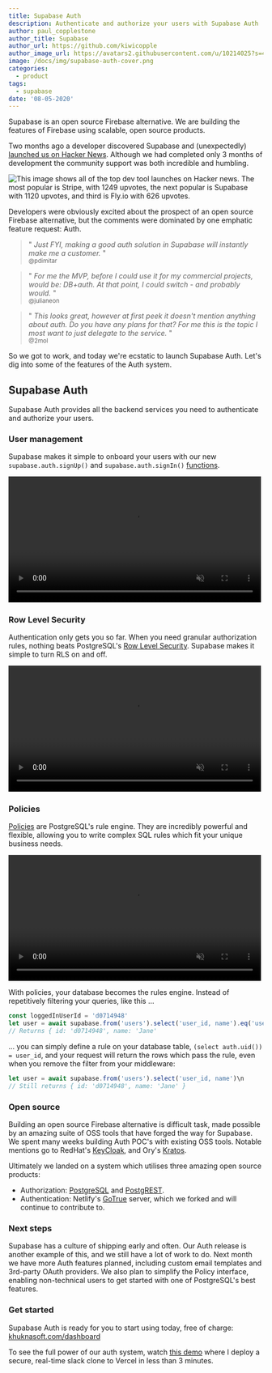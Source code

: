 ```yaml
---
title: Supabase Auth
description: Authenticate and authorize your users with Supabase Auth
author: paul_copplestone
author_title: Supabase
author_url: https://github.com/kiwicopple
author_image_url: https://avatars2.githubusercontent.com/u/10214025?s=400&u=c6775be2ae667e2acae3ccd347fed62bb3f5b3e7&v=4
image: /docs/img/supabase-auth-cover.png
categories:
  - product
tags:
  - supabase
date: '08-05-2020'
---
```


Supabase is an open source Firebase alternative. We are building the features of Firebase using scalable, open source products.

Two months ago a developer discovered Supabase and (unexpectedly) [launched us on Hacker News](https://news.ycombinator.com/item?id=23319901). Although we had completed only 3 months of development the community support was both incredible and humbling.

![This image shows all of the top dev tool launches on Hacker news. The most popular is Stripe, with 1249 upvotes, the next popular is Supabase with 1120 upvotes, and third is Fly.io with 626 upvotes.](/images/blog/supabase-hn-launch.png)

Developers were obviously excited about the prospect of an open source Firebase alternative, but the comments were dominated by one emphatic feature request: Auth.

> " _Just FYI, making a good auth solution in Supabase will instantly make me a customer._ "<br /><small>@pdimitar</small>

> " _For me the MVP, before I could use it for my commercial projects, would be: DB+auth. At that point, I could switch - and probably would._ "<br /><small>@julianeon</small>

> " _This looks great, however at first peek it doesn't mention anything about auth. Do you have any plans for that? For me this is the topic I most want to just delegate to the service._ "<br /><small>@2mol</small>

So we got to work, and today we're ecstatic to launch Supabase Auth. Let's dig into some of the features of the Auth system.

## Supabase Auth

Supabase Auth provides all the backend services you need to authenticate and authorize your users.

### User management

Supabase makes it simple to onboard your users with our new `supabase.auth.signUp()` and `supabase.auth.signIn()` [functions](/docs/guides/auth).

<video width="99%" autoPlay loop muted playsInline controls={true}>
  <source
    src="https://xguihxuzqibwxjnimxev.supabase.co/storage/v1/object/public/videos/docs/auth-zoom2.mp4"
    type="video/mp4"
  />
</video>

### Row Level Security

Authentication only gets you so far. When you need granular authorization rules, nothing beats PostgreSQL's [Row Level Security](https://www.postgresql.org/docs/current/ddl-rowsecurity.html). Supabase makes it simple to turn RLS on and off.

<video width="99%" autoPlay loop muted playsInline controls={true}>
  <source
    src="https://xguihxuzqibwxjnimxev.supabase.co/storage/v1/object/public/videos/docs/rls-zoom2.mp4"
    type="video/mp4"
  />
</video>

### Policies

[Policies](https://www.postgresql.org/docs/current/sql-createpolicy.html) are PostgreSQL's rule engine. They are incredibly powerful and flexible, allowing you to write complex SQL rules which fit your unique business needs.

<video width="99%" autoPlay loop muted playsInline controls={true}>
  <source
    src="https://xguihxuzqibwxjnimxev.supabase.co/storage/v1/object/public/videos/docs/policies-zoom2.mp4"
    type="video/mp4"
  />
</video>

With policies, your database becomes the rules engine. Instead of repetitively filtering your queries, like this ...

```js
const loggedInUserId = 'd0714948'
let user = await supabase.from('users').select('user_id, name').eq('user_id', loggedInUserId)\n
// Returns { id: 'd0714948', name: 'Jane'
```

... you can simply define a rule on your database table, `(select auth.uid()) = user_id`, and your request will return the rows which pass the rule, even when you remove the filter from your middleware:

```js
let user = await supabase.from('users').select('user_id, name')\n
// Still returns { id: 'd0714948', name: 'Jane' }
```

### Open source

Building an open source Firebase alternative is difficult task, made possible by an amazing suite of OSS tools that have forged the way for Supabase. We spent many weeks building Auth POC's with existing OSS tools. Notable mentions go to RedHat's [KeyCloak](https://www.keycloak.org/), and Ory's [Kratos](https://github.com/ory/kratos).

Ultimately we landed on a system which utilises three amazing open source products:

- Authorization: [PostgreSQL](https://www.postgresql.org/) and [PostgREST](http://postgrest.org/en/v7.0.0/auth.html).
- Authentication: Netlify's [GoTrue](https://github.com/netlify/gotrue) server, which we forked and will continue to contribute to.

### Next steps

Supabase has a culture of shipping early and often. Our Auth release is another example of this, and we still have a lot of work to do. Next month we have more Auth features planned, including custom email templates and 3rd-party OAuth providers. We also plan to simplify the Policy interface, enabling non-technical users to get started with one of PostgreSQL's best features.

### Get started

Supabase Auth is ready for you to start using today, free of charge: [khuknasoft.com/dashboard](https://khuknasoft.com/dashboard)

To see the full power of our auth system, watch [this demo](https://youtu.be/2oqIZW5S-lQ) where I deploy a secure, real-time slack clone to Vercel in less than 3 minutes.
